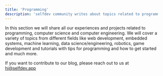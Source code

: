 ```yaml
---
title: 'Programming'
description: 'selfdev community writes about topics related to programming, computer science and computer engineering. '
---
```


In this section we will share all our experiences and projects related to programming, computer science and computer engineering.
We will cover a variety of topics from different fields like web development, embedded systems, machine learning, data science/engineering, robotics, game development and tutorials with tips for programming and how to get started and much more.

If you want to contribute to our blog, please reach out to us at hi@selfdev.app
